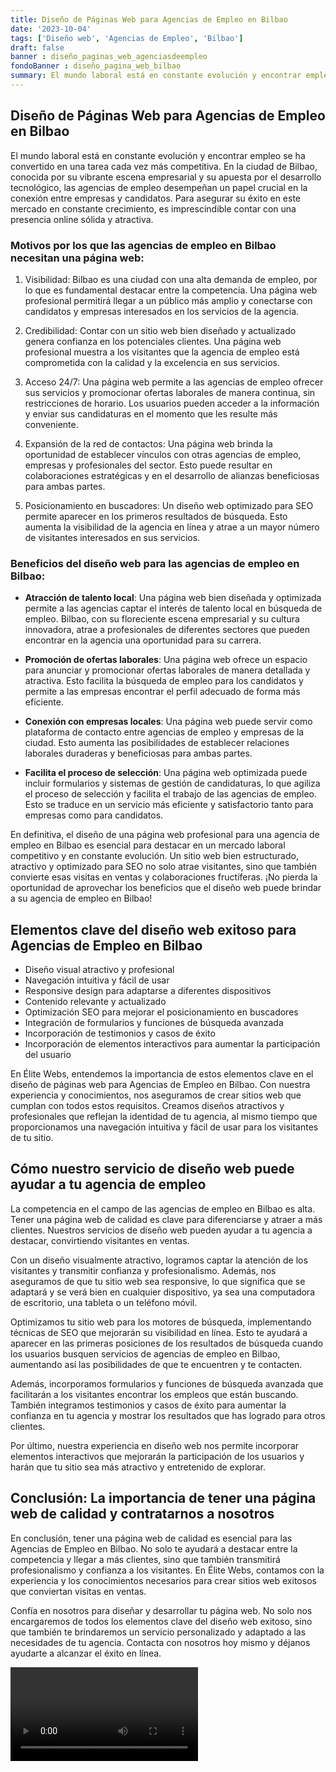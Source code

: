 ```yaml
---
title: Diseño de Páginas Web para Agencias de Empleo en Bilbao
date: '2023-10-04'
tags: ['Diseño web', 'Agencias de Empleo', 'Bilbao']
draft: false
banner : diseño_paginas_web_agenciasdeempleo
fondoBanner : diseño_pagina_web_bilbao
summary: El mundo laboral está en constante evolución y encontrar empleo se ha convertido en una tarea cada vez más competitiva. En la ciudad de Bilbao, conocida por su vibrante escena empresarial y su apuesta por el desarrollo tecnológico, las agencias de empleo desempeñan un papel crucial en la conexión entre empresas y candidatos. Para asegurar su éxito en este mercado en constante crecimiento, es imprescindible contar con una presencia online sólida y atractiva.
---
```


## Diseño de Páginas Web para Agencias de Empleo en Bilbao

El mundo laboral está en constante evolución y encontrar empleo se ha convertido en una tarea cada vez más competitiva. En la ciudad de Bilbao, conocida por su vibrante escena empresarial y su apuesta por el desarrollo tecnológico, las agencias de empleo desempeñan un papel crucial en la conexión entre empresas y candidatos. Para asegurar su éxito en este mercado en constante crecimiento, es imprescindible contar con una presencia online sólida y atractiva.

### Motivos por los que las agencias de empleo en Bilbao necesitan una página web:

1. Visibilidad: Bilbao es una ciudad con una alta demanda de empleo, por lo que es fundamental destacar entre la competencia. Una página web profesional permitirá llegar a un público más amplio y conectarse con candidatos y empresas interesados en los servicios de la agencia.

2. Credibilidad: Contar con un sitio web bien diseñado y actualizado genera confianza en los potenciales clientes. Una página web profesional muestra a los visitantes que la agencia de empleo está comprometida con la calidad y la excelencia en sus servicios.

3. Acceso 24/7: Una página web permite a las agencias de empleo ofrecer sus servicios y promocionar ofertas laborales de manera continua, sin restricciones de horario. Los usuarios pueden acceder a la información y enviar sus candidaturas en el momento que les resulte más conveniente.

4. Expansión de la red de contactos: Una página web brinda la oportunidad de establecer vínculos con otras agencias de empleo, empresas y profesionales del sector. Esto puede resultar en colaboraciones estratégicas y en el desarrollo de alianzas beneficiosas para ambas partes.

5. Posicionamiento en buscadores: Un diseño web optimizado para SEO permite aparecer en los primeros resultados de búsqueda. Esto aumenta la visibilidad de la agencia en línea y atrae a un mayor número de visitantes interesados en sus servicios.

### Beneficios del diseño web para las agencias de empleo en Bilbao:

- **Atracción de talento local**: Una página web bien diseñada y optimizada permite a las agencias captar el interés de talento local en búsqueda de empleo. Bilbao, con su floreciente escena empresarial y su cultura innovadora, atrae a profesionales de diferentes sectores que pueden encontrar en la agencia una oportunidad para su carrera.

- **Promoción de ofertas laborales**: Una página web ofrece un espacio para anunciar y promocionar ofertas laborales de manera detallada y atractiva. Esto facilita la búsqueda de empleo para los candidatos y permite a las empresas encontrar el perfil adecuado de forma más eficiente.

- **Conexión con empresas locales**: Una página web puede servir como plataforma de contacto entre agencias de empleo y empresas de la ciudad. Esto aumenta las posibilidades de establecer relaciones laborales duraderas y beneficiosas para ambas partes.

- **Facilita el proceso de selección**: Una página web optimizada puede incluir formularios y sistemas de gestión de candidaturas, lo que agiliza el proceso de selección y facilita el trabajo de las agencias de empleo. Esto se traduce en un servicio más eficiente y satisfactorio tanto para empresas como para candidatos.

En definitiva, el diseño de una página web profesional para una agencia de empleo en Bilbao es esencial para destacar en un mercado laboral competitivo y en constante evolución. Un sitio web bien estructurado, atractivo y optimizado para SEO no solo atrae visitantes, sino que también convierte esas visitas en ventas y colaboraciones fructíferas. ¡No pierda la oportunidad de aprovechar los beneficios que el diseño web puede brindar a su agencia de empleo en Bilbao!

<GifSeo />

<Cta />

## Elementos clave del diseño web exitoso para Agencias de Empleo en Bilbao

- Diseño visual atractivo y profesional
- Navegación intuitiva y fácil de usar
- Responsive design para adaptarse a diferentes dispositivos
- Contenido relevante y actualizado
- Optimización SEO para mejorar el posicionamiento en buscadores
- Integración de formularios y funciones de búsqueda avanzada
- Incorporación de testimonios y casos de éxito
- Incorporación de elementos interactivos para aumentar la participación del usuario

En Élite Webs, entendemos la importancia de estos elementos clave en el diseño de páginas web para Agencias de Empleo en Bilbao. Con nuestra experiencia y conocimientos, nos aseguramos de crear sitios web que cumplan con todos estos requisitos. Creamos diseños atractivos y profesionales que reflejan la identidad de tu agencia, al mismo tiempo que proporcionamos una navegación intuitiva y fácil de usar para los visitantes de tu sitio.

## Cómo nuestro servicio de diseño web puede ayudar a tu agencia de empleo

La competencia en el campo de las agencias de empleo en Bilbao es alta. Tener una página web de calidad es clave para diferenciarse y atraer a más clientes. Nuestros servicios de diseño web pueden ayudar a tu agencia a destacar, convirtiendo visitantes en ventas.

Con un diseño visualmente atractivo, logramos captar la atención de los visitantes y transmitir confianza y profesionalismo. Además, nos aseguramos de que tu sitio web sea responsive, lo que significa que se adaptará y se verá bien en cualquier dispositivo, ya sea una computadora de escritorio, una tableta o un teléfono móvil.

Optimizamos tu sitio web para los motores de búsqueda, implementando técnicas de SEO que mejorarán su visibilidad en línea. Esto te ayudará a aparecer en las primeras posiciones de los resultados de búsqueda cuando los usuarios busquen servicios de agencias de empleo en Bilbao, aumentando así las posibilidades de que te encuentren y te contacten.

Además, incorporamos formularios y funciones de búsqueda avanzada que facilitarán a los visitantes encontrar los empleos que están buscando. También integramos testimonios y casos de éxito para aumentar la confianza en tu agencia y mostrar los resultados que has logrado para otros clientes.

Por último, nuestra experiencia en diseño web nos permite incorporar elementos interactivos que mejorarán la participación de los usuarios y harán que tu sitio sea más atractivo y entretenido de explorar.

## Conclusión: La importancia de tener una página web de calidad y contratarnos a nosotros

En conclusión, tener una página web de calidad es esencial para las Agencias de Empleo en Bilbao. No solo te ayudará a destacar entre la competencia y llegar a más clientes, sino que también transmitirá profesionalismo y confianza a los visitantes. En Élite Webs, contamos con la experiencia y los conocimientos necesarios para crear sitios web exitosos que conviertan visitas en ventas.

Confía en nosotros para diseñar y desarrollar tu página web. No solo nos encargaremos de todos los elementos clave del diseño web exitoso, sino que también te brindaremos un servicio personalizado y adaptado a las necesidades de tu agencia. Contacta con nosotros hoy mismo y déjanos ayudarte a alcanzar el éxito en línea.

<Video />

<CtaBot job='Agencias de Empleo' city='Bilbao'/>

<Gmaps query='Bilbao+españa+maps' />
